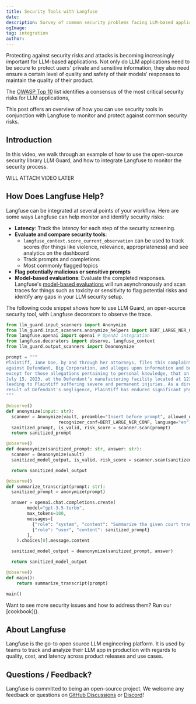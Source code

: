 ```yaml
---
title: Security Tools with Langfuse
date: 
description: Survey of common security problems facing LLM-based applications and how to use Langfuse to trace, prevent, and evaluate security risks.
ogImage: 
tag: integration
author: 
---
```



<BlogHeader
  title="Security in Langfuse"
  description="How to use Langfuse to trace, prevent, and evaluate common security risks common to LLM-based applications."
  date=""
  authors={[]}
/>

Protecting against security risks and attacks is becoming increasingly important for LLM-based applications. Not only do LLM applications need to be secure to protect users' private and sensitive information, they also need ensure a certain level of quality and safety of their models' responses to maintain the quality of their product.

The [OWASP Top 10](https://owasp.org/www-project-top-10-for-large-language-model-applications/) list identifies a consensus of the most critical security risks for LLM applications, 

This post offers an overview of how you can use security tools in conjunction with Langfuse to monitor and protect against common security risks.

## Introduction

In this video, we walk through an example of how to use the open-source security library LLM Guard, and how to integrate Langfuse to monitor the security process.

<!-- 
<CloudflareVideo
  videoId="8a1f9282ef64c2bd0d932c92d6185668"
  aspectRatio={16 / 9.37}
  title="Decorator Integration"
/> -->

WILL ATTACH VIDEO LATER

## How Does Langfuse Help?

Langfuse can be integrated at several points of your workflow. Here are some ways Langfuse can help monitor and identify security risks:

- **Latency**: Track the latency for each step of the security screening.
- **Evaluate and compare security tools**:
    - `langfuse_context.score_current_observation` can be used to track scores (for things like violence, relevance, appropriateness) and see analytics on the dashboard
    - Track prompts and completions
    - Most commonly flagged topics
- **Flag potentially malicious or sensitive prompts**
- **Model-based evaluations**: Evaluate the completed responses. Langfuse's [model-based evaluations](https://langfuse.com/docs/scores/model-based-evals) will run asynchronously and scan traces for things such as toxicity or sensitivity to flag potential risks and identify any gaps in your LLM security setup.

The following code snippet shows how to use LLM Guard, an open-source security tool, with Langfuse decorators to observe the trace.

```python
from llm_guard.input_scanners import Anonymize
from llm_guard.input_scanners.anonymize_helpers import BERT_LARGE_NER_CONF
from langfuse.openai import openai # OpenAI integration
from langfuse.decorators import observe, langfuse_context
from llm_guard.output_scanners import Deanonymize

prompt = """
Plaintiff, Jane Doe, by and through her attorneys, files this complaint 
against Defendant, Big Corporation, and alleges upon information and belief, 
except for those allegations pertaining to personal knowledge, that on or about 
July 15, 2023, at the Defendant's manufacturing facility located at 123 Industrial Way, Springfield, Illinois, Defendant negligently failed to maintain safe working conditions, 
leading to Plaintiff suffering severe and permanent injuries. As a direct and proximate 
result of Defendant's negligence, Plaintiff has endured significant physical pain, emotional distress, and financial hardship due to medical expenses and loss of income. Plaintiff seeks compensatory damages, punitive damages, and any other relief the Court deems just and proper.
"""

@observe()
def anonymize(input: str):
  scanner = Anonymize(vault, preamble="Insert before prompt", allowed_names=["John Doe"], hidden_names=["Test LLC"],
                    recognizer_conf=BERT_LARGE_NER_CONF, language="en")
  sanitized_prompt, is_valid, risk_score = scanner.scan(prompt)
  return sanitized_prompt

@observe()
def deanonymize(sanitized_prompt: str, answer: str):
  scanner = Deanonymize(vault)
  sanitized_model_output, is_valid, risk_score = scanner.scan(sanitized_prompt, answer)

  return sanitized_model_output

@observe()
def summarize_transcript(prompt: str):
  sanitized_prompt = anonymize(prompt)

  answer = openai.chat.completions.create(
        model="gpt-3.5-turbo",
        max_tokens=100,
        messages=[
          {"role": "system", "content": "Summarize the given court transcript."},
          {"role": "user", "content": sanitized_prompt}
        ],
    ).choices[0].message.content

  sanitized_model_output = deanonymize(sanitized_prompt, answer)

  return sanitized_model_output

@observe()
def main():
    return summarize_transcript(prompt)

main()
```

<Callout type="info">
  Want to see more security issues and how to address them? Run our [cookbook]().
</Callout>

## About Langfuse

Langfuse is the go-to open source LLM engineering platform. It is used by teams to track and analyze their LLM app in production with regards to quality, cost, and latency across product releases and use cases.

## Questions / Feedback?

Langfuse is committed to being an open-source project. We welcome any feedback or questions on [GitHub Discussions](https://langfuse.com/ideas) or [Discord](https://discord.com/invite/7NXusRtqYU)!